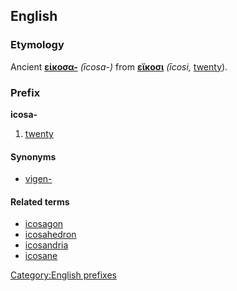 ==English==
===Etymology===
Ancient {{Gr.}} '''[[εἰκοσα-]]''' ''(īcosa-)'' from '''[[εἴκοσι]]''' ''(īcosi,'' [[twenty]]).

===Prefix===
[[Category:English prefixes]]
'''icosa-''' 
# [[twenty]]

====Synonyms====
* [[vigen-]]

====Related terms====
*[[icosagon]]
*[[icosahedron]]
*[[icosandria]]
*[[icosane]]